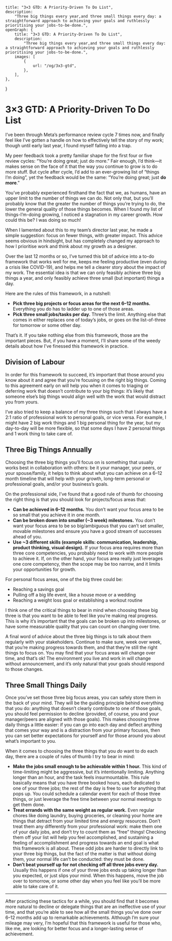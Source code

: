     title: "3×3 GTD: A Priority-Driven To Do List",
    description:
        "Three big things every year,and three small things every day: a straightforward approach to achieving your goals and ruthlessly prioritising your jobs-to-be-done.",
    openGraph: {
        title: "3×3 GTD: A Priority-Driven To Do List",
        description:
            "Three big things every year,and three small things every day: a straightforward approach to achieving your goals and ruthlessly prioritising your jobs-to-be-done.",
        images: [
            {
                url: "/og/3x3-gtd",
            },
        ],
    },
}

# 3×3 GTD: A Priority-Driven To Do List

I’ve been through Meta’s performance review cycle 7 times now, and finally feel
like I’ve gotten a handle on how to effectively tell the story of my work;
though until early last year, I found myself falling into a trap.

My peer feedback took a pretty familiar shape for the first four or five review
cycles: “You’re doing great; just do more.” Fair enough, I’d think—it makes
sense on the face of it that the way you continue to grow is to do more stuff.
But cycle after cycle, I’d add to an ever-growing list of “things I’m doing”,
yet the feedback would be the same: “You’re doing great; just **do more**.”

You’ve probably experienced firsthand the fact that we, as humans, have an upper
limit to the number of things we can do. Not only that, but you’ll probably know
that the greater the number of things you’re trying to do, the lower the general
quality of those things becomes. When I found my list of things-I’m-doing
growing, I noticed a stagnation in my career growth. How could this be? I was
doing so much!

When I lamented about this to my team’s director last year, he made a simple
suggestion: focus on fewer things, with greater impact. This advice seems
obvious in hindsight, but has completely changed my approach to how I prioritise
work and think about my growth as a designer.

Over the last 12 months or so, I’ve turned this bit of advice into a to-do
framework that works well for me, keeps me feeling productive (even during a
crisis like COVID-19), and helps me tell a clearer story about the impact of my
work. The essential idea is that we can only feasibly achieve three big things a
year, and only feasibly achieve three small (but important) things a day.

Here are the rules of this framework, in a nutshell:

-   **Pick three big projects or focus areas for the next 6–12 months.**
    Everything you do has to ladder up to one of those areas.
-   **Pick three small jobs/tasks per day.** Three’s the limit. Anything else
    that comes in either replaces one of today’s jobs, or goes on the
    list-of-three for tomorrow or some other day.

That’s it. If you take nothing else from this framework, those are the important
pieces. But, if you have a moment, I’ll share some of the weedy details about
how I’ve finessed this framework in practice.

## Division of Labour

In order for this framework to succeed, it’s important that those around you
know about it and agree that you’re focusing on the right big things. Coming to
this agreement early on will help you when it comes to triaging or deferring
work that doesn’t contribute to your big things: it’s likely that someone else’s
big things would align well with the work that would distract you from yours.

I’ve also tried to keep a balance of my three things such that I always have a
2:1 ratio of professional work to personal goals, or vice versa. For example, I
might have 2 big work things and 1 big personal thing for the year, but my
day-to-day will be more flexible, so that some days I have 2 personal things and
1 work thing to take care of.

## Three Big Things Annually

Choosing the three big things you’ll focus on is something that usually works
best in collaboration with others: be it your manager, your peers, or your
spouse/family, it helps to think about what you can achieve on a 6–12 month
timeline that will help with your growth, long-term personal or professional
goals, and/or your business’s goals.

On the professional side, I’ve found that a good rule of thumb for choosing the
right thing is that you should look for projects/focus areas that:

-   **Can be achieved in 6–12 months.** You don’t want your focus area to be so
    small that you achieve it in one month.
-   **Can be broken down into smaller (~3 week) milestones.** You don’t want
    your focus area to be so big/ambiguous that you can’t set smaller, movable
    milestones and ensure you have a good stream of successes ahead of you.
-   **Use ~3 different skills (example skills: communication, leadership,
    product thinking, visual design).** If your focus area requires more than
    three core competencies, you probably need to work with more people to
    achieve it. If, on the other hand, your focus area really just leverages one
    core competency, then the scope may be too narrow, and it limits your
    opportunities for growth.

For personal focus areas, one of the big three could be:

-   Reaching a savings goal
-   Pulling off a big life event, like a house move or a wedding
-   Reaching a weight loss goal or establishing a workout routine

I think one of the critical things to bear in mind when choosing these big three
is that you want to be able to feel like you’re making real progress. This is
why it’s important that the goals can be broken up into milestones, or have some
measurable quality that you can count on changing over time.

A final word of advice about the three big things is to talk about them
regularly with your stakeholders. Continue to make sure, week over week, that
you’re making progress towards them, and that they’re still the right things to
focus on. You may find that your focus areas will change over time, and that’s
ok! The environment you live and work in will change without announcement, and
it’s only natural that your goals should respond to those changes.

## Three Small Things Daily

Once you’ve set those three big focus areas, you can safely store them in the
back of your mind. They will be the guiding principle behind everything that you
do: anything that doesn’t clearly contribute to one of those goals, you should
feel permission to decline (provided, of course, you and your manager/peers are
aligned with those goals). This makes choosing three daily things a little
easier: if you can go into each day and deflect anything that comes your way and
is a distraction from your primary focuses, then you can set better expectations
for yourself and for those around you about what’s important to you.

When it comes to choosing the three things that you _do_ want to do each day,
there are a couple of rules of thumb I try to bear in mind:

-   **Make the jobs small enough to be achievable within 1 hour.** This kind of
    time-limiting might be aggressive, but it’s intentionally limiting. Anything
    longer than an hour, and the task feels insurmountable. This rule basically
    means that you have three booked hours, each dedicated to one of your three
    jobs; the rest of the day is free to use for anything that pops up. You
    could schedule a calendar event for each of those three things, or just
    leverage the free time between your normal meetings to get them done.
-   **Treat errands with the same weight as regular work.** Even regular chores
    like doing laundry, buying groceries, or cleaning your home are things that
    detract from your limited time and energy resources. Don’t treat them any
    differently from your professional work: make them one of your daily jobs,
    and don’t try to count them as “free” things! Checking them off your list
    will help you feel accomplished, and sustaining a feeling of accomplishment
    and progress towards an end goal is what this framework is all about. These
    odd jobs are harder to directly link to your three big things, but the fact
    of the matter is that without doing them, your normal life can’t be
    conducted: they must be done.
-   **Don’t beat yourself up for not checking off all three jobs every day.**
    Usually this happens if one of your three jobs ends up taking longer than
    you expected, or just slips your mind. When this happens, move the job over
    to tomorrow, or some other day when you feel like you’ll be more able to
    take care of it.

---

After practicing these tactics for a while, you should find that it becomes more
natural to decline or delegate things that are an ineffective use of your time,
and that you’re able to see how all the small things you’ve done over 6–12
months add up to remarkable achievements. Although I’m sure your mileage may
very, I’m hopeful that this framework is useful for those who, like me, are
looking for better focus and a longer-lasting sense of achievement.
